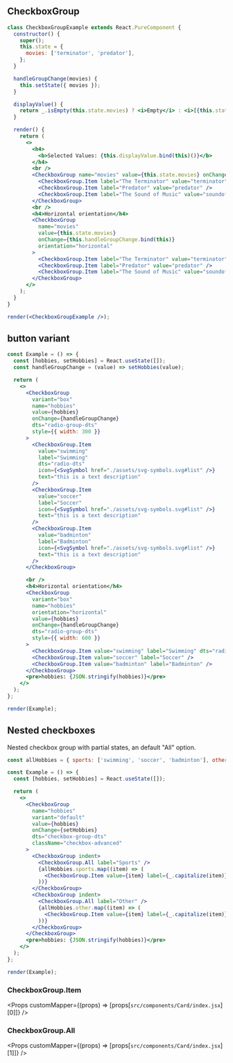 
## CheckboxGroup

```jsx live=true
class CheckboxGroupExample extends React.PureComponent {
  constructor() {
    super();
    this.state = {
      movies: ['terminator', 'predator'],
    };
  }

  handleGroupChange(movies) {
    this.setState({ movies });
  }

  displayValue() {
    return _.isEmpty(this.state.movies) ? <i>Empty</i> : <i>[{this.state.movies.join(' ')}]</i>;
  }

  render() {
    return (
      <>
        <h4>
          <b>Selected Values: {this.displayValue.bind(this)()}</b>
        </h4>
        <br />
        <CheckboxGroup name="movies" value={this.state.movies} onChange={this.handleGroupChange.bind(this)}>
          <CheckboxGroup.Item label="The Terminator" value="terminator" />
          <CheckboxGroup.Item label="Predator" value="predator" />
          <CheckboxGroup.Item label="The Sound of Music" value="soundofmusic" />
        </CheckboxGroup>
        <br />
        <h4>Horizontal orientation</h4>
        <CheckboxGroup
          name="movies"
          value={this.state.movies}
          onChange={this.handleGroupChange.bind(this)}
          orientation="horizontal"
        >
          <CheckboxGroup.Item label="The Terminator" value="terminator" />
          <CheckboxGroup.Item label="Predator" value="predator" />
          <CheckboxGroup.Item label="The Sound of Music" value="soundofmusic" />
        </CheckboxGroup>
      </>
    );
  }
}

render(<CheckboxGroupExample />);
```

## button variant

```jsx live=true
const Example = () => {
  const [hobbies, setHobbies] = React.useState([]);
  const handleGroupChange = (value) => setHobbies(value);

  return (
    <>
      <CheckboxGroup
        variant="box"
        name="hobbies"
        value={hobbies}
        onChange={handleGroupChange}
        dts="radio-group-dts"
        style={{ width: 300 }}
      >
        <CheckboxGroup.Item
          value="swimming"
          label="Swimming"
          dts="radio-dts"
          icon={<SvgSymbol href="./assets/svg-symbols.svg#list" />}
          text="this is a text description"
        />
        <CheckboxGroup.Item
          value="soccer"
          label="Soccer"
          icon={<SvgSymbol href="./assets/svg-symbols.svg#list" />}
          text="this is a text description"
        />
        <CheckboxGroup.Item
          value="badminton"
          label="Badminton"
          icon={<SvgSymbol href="./assets/svg-symbols.svg#list" />}
          text="this is a text description"
        />
      </CheckboxGroup>

      <br />
      <h4>Horizontal orientation</h4>
      <CheckboxGroup
        variant="box"
        name="hobbies"
        orientation="horizontal"
        value={hobbies}
        onChange={handleGroupChange}
        dts="radio-group-dts"
        style={{ width: 600 }}
      >
        <CheckboxGroup.Item value="swimming" label="Swimming" dts="radio-dts" />
        <CheckboxGroup.Item value="soccer" label="Soccer" />
        <CheckboxGroup.Item value="badminton" label="Badminton" />
      </CheckboxGroup>
      <pre>hobbies: {JSON.stringify(hobbies)}</pre>
    </>
  );
};

render(Example);
```

## Nested checkboxes

Nested checkbox group with partial states, an default "All" option.

```jsx live=true
const allHobbies = { sports: ['swimming', 'soccer', 'badminton'], other: ['stamps'] };

const Example = () => {
  const [hobbies, setHobbies] = React.useState([]);

  return (
    <>
      <CheckboxGroup
        name="hobbies"
        variant="default"
        value={hobbies}
        onChange={setHobbies}
        dts="checkbox-group-dts"
        className="checkbox-advanced"
      >
        <CheckboxGroup indent>
          <CheckboxGroup.All label="Sports" />
          {allHobbies.sports.map((item) => (
            <CheckboxGroup.Item value={item} label={_.capitalize(item)} />
          ))}
        </CheckboxGroup>
        <CheckboxGroup indent>
          <CheckboxGroup.All label="Other" />
          {allHobbies.other.map((item) => (
            <CheckboxGroup.Item value={item} label={_.capitalize(item)} />
          ))}
        </CheckboxGroup>
      </CheckboxGroup>
      <pre>hobbies: {JSON.stringify(hobbies)}</pre>
    </>
  );
};

render(Example);
```

<Props componentName="CheckboxGroup" />

### CheckboxGroup.Item

<Props customMapper={(props) => [props[`src/components/Card/index.jsx`][0]]} />
<br />

### CheckboxGroup.All

<Props customMapper={(props) => [props[`src/components/Card/index.jsx`][1]]} />
